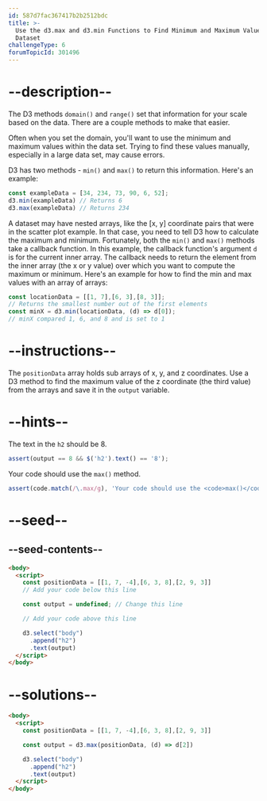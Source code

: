 ```yaml
---
id: 587d7fac367417b2b2512bdc
title: >-
  Use the d3.max and d3.min Functions to Find Minimum and Maximum Values in a
  Dataset
challengeType: 6
forumTopicId: 301496
---
```


# --description--

The D3 methods `domain()` and `range()` set that information for your scale based on the data. There are a couple methods to make that easier.

Often when you set the domain, you'll want to use the minimum and maximum values within the data set. Trying to find these values manually, especially in a large data set, may cause errors.

D3 has two methods - `min()` and `max()` to return this information. Here's an example:

```js
const exampleData = [34, 234, 73, 90, 6, 52];
d3.min(exampleData) // Returns 6
d3.max(exampleData) // Returns 234
```

A dataset may have nested arrays, like the \[x, y] coordinate pairs that were in the scatter plot example. In that case, you need to tell D3 how to calculate the maximum and minimum. Fortunately, both the `min()` and `max()` methods take a callback function. In this example, the callback function's argument `d` is for the current inner array. The callback needs to return the element from the inner array (the x or y value) over which you want to compute the maximum or minimum. Here's an example for how to find the min and max values with an array of arrays:

```js
const locationData = [[1, 7],[6, 3],[8, 3]];
// Returns the smallest number out of the first elements
const minX = d3.min(locationData, (d) => d[0]);
// minX compared 1, 6, and 8 and is set to 1
```

# --instructions--

The `positionData` array holds sub arrays of x, y, and z coordinates. Use a D3 method to find the maximum value of the z coordinate (the third value) from the arrays and save it in the `output` variable.

# --hints--

The text in the `h2` should be 8.

```js
assert(output == 8 && $('h2').text() == '8');
```

Your code should use the `max()` method.

```js
assert(code.match(/\.max/g), 'Your code should use the <code>max()</code> method.')
```

# --seed--

## --seed-contents--

```html
<body>
  <script>
    const positionData = [[1, 7, -4],[6, 3, 8],[2, 9, 3]]
    // Add your code below this line

    const output = undefined; // Change this line

    // Add your code above this line

    d3.select("body")
      .append("h2")
      .text(output)
  </script>
</body>
```

# --solutions--

```html
<body>
  <script>
    const positionData = [[1, 7, -4],[6, 3, 8],[2, 9, 3]]

    const output = d3.max(positionData, (d) => d[2])

    d3.select("body")
      .append("h2")
      .text(output)
  </script>
</body>
```
